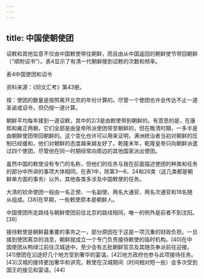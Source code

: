 ```yaml
---
---
---
```

title: 中国使朝使团
---



诏敕和其他旨意不仅由中国敕使带往朝鲜，而且由从中国返回的朝鲜使节带回朝鲜（“顺附诏书”）。表4显示了有清一代朝鲜接到诏敕的次数和频率。



表4中国使团和诏令





资料来源：《同文汇考》第43册。



按：使团的数量是按照离开北京的年份计算的。尽管一个使团也许会传达不止一道圣谕或诏令，但仍按一道计算。

朝鲜平均每年接到一道诏敕，其中的2/3是由敕使带到朝鲜的。有意思的是，在康熙和雍正两朝，它们全部是由皇帝所派使团带至朝鲜的，但在晚清时期，一多半是由朝鲜使团带回朝鲜的。这个变化也许可以用来证明，满洲统治者当初对朝鲜的压制已经缓和，他们对朝鲜的态度越来越友好了。乾隆末年，乾隆皇帝只向朝鲜派遣过四个使团，尽管他在同一时期经常向周边的其他国家派出使团。

虽然中国的敕使没有专门的名称，但他们的任务与我在前面描述使团的种类和任务的部分中所讲的事项大体相同。在表1中，除第3—6、24和26类（这几类都是朝鲜单方面的事务）以外，其他各类多涉及中国敕使的任务。

大清的钦命使团一般由一名正使、一名副使、两名大通官、两名次通官和18名随从组成。[38]在早期，一些敕使原本是朝鲜人。

中国使团所走路线与朝鲜使团前往北京的路线相同，唯一的例外是前者不到沈阳。[39]

接待敕使是朝鲜最重要的事务之一，部分原因在于这是一项沉重的财政负担。一旦接到使团离京的消息，朝鲜就成立一个专门负责接待敕使的临时机构。[40]在中国使团从鸭绿江前往汉城途中，至少会有五批朝鲜官员及其随员奉派前往迎接。[41]使团在沿途好几个地方受到奢华的宴请。[42]地方政府也参与此项接待任务。[43]汉城的接待更加奢华和讲究。敕使在汉城期间（时间相对短一些）会多次受到国王的接见和宴请。[44]